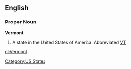 {{wikipedia}}
==English==
===Proper Noun===
'''Vermont'''
#A state in the United States of America.  Abbreviated [[VT]]

[[nl:Vermont]]

[[Category:US States]]